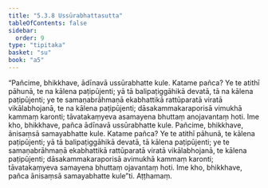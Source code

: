 ```yaml
---
title: "5.3.8 Ussūrabhattasutta"
tableOfContents: false
sidebar:
  order: 9
type: "tipitaka"
basket: "su"
book: "a5"
---
```



<DynamicBreadcrumb />

<Division number="228" book="a5" bookNo="16" page="227">

<Paragraph number="1277" book="a5">
“Pañcime, bhikkhave, ādīnavā ussūrabhatte kule. Katame pañca? Ye te atithī pāhunā, te na kālena paṭipūjenti; yā tā balipaṭiggāhikā devatā, tā na kālena paṭipūjenti; ye te samaṇabrāhmaṇā ekabhattikā rattūparatā viratā vikālabhojanā, te na kālena paṭipūjenti; dāsakammakaraporisā vimukhā kammaṃ karonti; tāvatakaṃyeva asamayena bhuttaṃ anojavantaṃ hoti. Ime kho, bhikkhave, pañca ādīnavā ussūrabhatte kule.
</Paragraph>

<Paragraph number="1278" book="a5">
Pañcime, bhikkhave, ānisaṃsā samayabhatte kule. Katame pañca? Ye te atithī pāhunā, te kālena paṭipūjenti; yā tā balipaṭiggāhikā devatā, tā kālena paṭipūjenti; ye te samaṇabrāhmaṇā ekabhattikā rattūparatā viratā vikālabhojanā, te kālena paṭipūjenti; dāsakammakaraporisā avimukhā kammaṃ karonti; tāvatakaṃyeva samayena bhuttaṃ ojavantaṃ hoti. Ime kho, bhikkhave, pañca ānisaṃsā samayabhatte kule”ti.

</Paragraph>
</Division>

<Paragraph number="1279" type="center" book="a5">
Aṭṭhamaṃ.
</Paragraph>